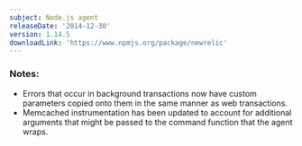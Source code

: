 ```yaml
---
subject: Node.js agent
releaseDate: '2014-12-30'
version: 1.14.5
downloadLink: 'https://www.npmjs.org/package/newrelic'
---
```


### Notes:

* Errors that occur in background transactions now have custom parameters copied onto them in the same manner as web transactions.
* Memcached instrumentation has been updated to account for additional arguments that might be passed to the command function that the agent wraps.
